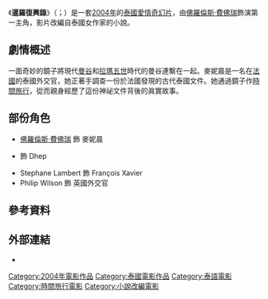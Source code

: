 {{noteTA
|T=zh-hk:暹羅復興錄; zh-sg:暹罗复兴录; zh-cn:曼谷红玫瑰;
|1=zh-hk:暹羅復興錄; zh-sg:暹罗复兴录; zh-cn:曼谷红玫瑰;
}}

{{Infobox film
| name           = 暹羅復興錄
| original_name  = {{lang|th|ทวิภพ}}
| image          = The Siam Renaissance 2004 (HK version DVD cover).JPG
| caption        = DVD封面
| director       = Surapong Pinijkhar
| producer       = Arporn Pinijkhar<br>Pracha Maleenont<br>Brian L. Marcar 	  
| writer         = Poraminthra Krouethong<br>Surapong Pinijkhar 	
| starring       = [[佛羅倫斯·費佛瑞|佛羅倫斯·費佛瑞]]<br />{{tsl|en|Rangsiroj Panpeng|朗斯洛奇·潘朋|-{朗斯洛奇·潘朋}-}}
| music          = 
| cinematography = Choochart Nantitanyatada
| editing        = Surapong Pinijkhar
| distributor    = 
| released       = {{flagicon|THA}} 2004年1月22日 {{small|({{tsl|en|Bangkok International Film Festival|曼谷國際影展}})}}<br />{{flagicon|THA}} 2004年2月27日
| runtime        = 130分鐘<ref>{{cite web |url=http://www.nangdee.com/title/html/m23.html |title=ทวิภพ (2004) |website=www.nangdee.com |language=th |accessdate=2017-01-17 |archive-date=2016-03-05 |archive-url=https://web.archive.org/web/20160305050624/http://www.nangdee.com/title/html/m23.html |dead-url=no }}</ref>
| country        = {{泰國電影產地}}
| language       = [[泰語|泰語]]、[[英語|英語]]、[[法語|法語]]
| budget         = [[泰銖|฿]] 1億
| hk_name       = 暹羅復興録
| cn_name       = 曼谷红玫瑰<ref>{{cite web |url=https://www.buyoyo.com/buyoyo/ProductDisplay.do?prrfnbr=6554971&prtype=0 |title=曼谷紅玫瑰 (中國版) |website=寰購網 |accessdate=2017-01-17 |archive-date=2018-08-14 |archive-url=https://web.archive.org/web/20180814040019/https://www.buyoyo.com/buyoyo/ProductDisplay.do?prrfnbr=6554971&prtype=0 |dead-url=no }}</ref>
}}

《'''暹羅復興錄'''》（{{lang-th|ทวิภพ}}；{{lang-en|The Siam Renaissance}}）是一套[[2004年電影|2004年]]的[[泰國電影|泰國]][[愛情片|愛情]][[奇幻片|奇幻片]]，由[[佛羅倫斯·費佛瑞|佛羅倫斯·費佛瑞]]飾演第一主角，影片改編自泰國女作家{{tsl|en|Thommayanti|彤瑪揚蒂}}的小說。

== 劇情概述 ==
一面奇妙的鏡子將現代[[曼谷|曼谷]]和[[拉瑪五世|拉瑪五世]]時代的曼谷連繫在一起。麥妮晨是一名在[[法國|法國]]的泰國外交官，她正著手調查一份於法國發現的古代泰國文件。她通過鏡子作[[時間旅行|時間旅行]]，從而親身經歷了這份神祕文件背後的眞實故事。

== 部份角色 ==
* [[佛羅倫斯·費佛瑞|佛羅倫斯·費佛瑞]] 飾 麥妮晨
* {{tsl|en|Rangsiroj Panpeng|朗斯洛奇·潘朋|-{朗斯洛奇·潘朋}-}} 飾 Dhep
* Stephane Lambert 飾 François Xavier
* Philip Wilson 飾 英國外交官

== 參考資料 ==
{{reflist}}

== 外部連結 ==
* {{IMDb title|0399725|暹羅復興錄}}

{{Portal bar|電影|泰國}}

[[Category:2004年電影作品|Category:2004年電影作品]]
[[Category:泰國電影作品|Category:泰國電影作品]]
[[Category:泰語電影|Category:泰語電影]]
[[Category:時間旅行電影|Category:時間旅行電影]]
[[Category:小說改編電影|Category:小說改編電影]]